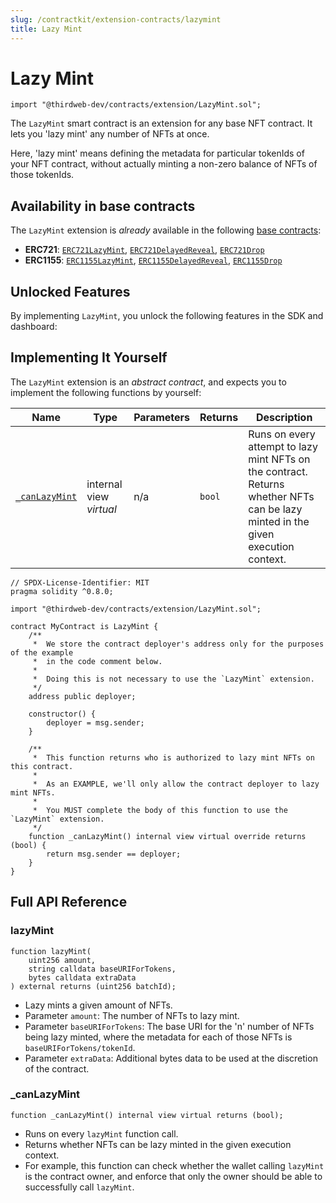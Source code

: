 ```yaml
---
slug: /contractkit/extension-contracts/lazymint
title: Lazy Mint
---
```



# Lazy Mint

```solidity
import "@thirdweb-dev/contracts/extension/LazyMint.sol";
```

The `LazyMint` smart contract is an extension for any base NFT contract. It lets you 'lazy mint' any number of NFTs at once.

Here, 'lazy mint' means defining the metadata for particular tokenIds of your NFT contract, without actually minting a non-zero balance of NFTs of those tokenIds.

<ViewContractCodeButton
  link="https://github.com/thirdweb-dev/contracts/blob/main/contracts/extension/LazyMint.sol"
  name="LazyMint"
/>

## Availability in base contracts

The `LazyMint` extension is _already_ available in the following [base contracts](/contractkit/base-contracts):

- **ERC721**: [`ERC721LazyMint`](/contractkit/base-contracts/erc-721/erc721lazymint), [`ERC721DelayedReveal`](/contractkit/base-contracts/erc-721/erc721delayedreveal), [`ERC721Drop`](/contractkit/base-contracts/erc-721/erc721drop)
- **ERC1155**: [`ERC1155LazyMint`](/contractkit/base-contracts/erc-1155/erc1155lazymint), [`ERC1155DelayedReveal`](/contractkit/base-contracts/erc-1155/erc1155delayedreveal), [`ERC1155Drop`](/contractkit/base-contracts/erc-1155/erc1155drop)

## Unlocked Features

By implementing `LazyMint`, you unlock the following features in the SDK and dashboard:

<div className="row" style={{ marginBottom: 24, flexWrap: "wrap" }}>
  <div className="col col--12" style={{ padding: 8 }}>
    <QuickstartCard
      name="Lazy Mint"
      link="/sdk/interacting-with-contracts/erc721lazymintable#create-a-batch-of-unique-nfts-to-be-claimed-in-the-future"
      image="/assets/icons/general.png"
    />
  </div>
</div>

## Implementing It Yourself

The `LazyMint` extension is an _abstract contract_, and expects you to implement the following functions by yourself:

| Name                                                                     | Type                    | Parameters | Returns | Description                                                                                                                      |
| ------------------------------------------------------------------------ | ----------------------- | ---------- | ------- | -------------------------------------------------------------------------------------------------------------------------------- |
| [`_canLazyMint`](/contractkit/extension-contracts/lazymint#_canlazymint) | internal view _virtual_ | n/a        | `bool`  | Runs on every attempt to lazy mint NFTs on the contract. Returns whether NFTs can be lazy minted in the given execution context. |

```solidity
// SPDX-License-Identifier: MIT
pragma solidity ^0.8.0;

import "@thirdweb-dev/contracts/extension/LazyMint.sol";

contract MyContract is LazyMint {
    /**
     *  We store the contract deployer's address only for the purposes of the example
     *  in the code comment below.
     *
     *  Doing this is not necessary to use the `LazyMint` extension.
     */
    address public deployer;

    constructor() {
        deployer = msg.sender;
    }

    /**
     *  This function returns who is authorized to lazy mint NFTs on this contract.
     *
     *  As an EXAMPLE, we'll only allow the contract deployer to lazy mint NFTs.
     *
     *  You MUST complete the body of this function to use the `LazyMint` extension.
     */
    function _canLazyMint() internal view virtual override returns (bool) {
        return msg.sender == deployer;
    }
}
```

## Full API Reference

### lazyMint

```solidity
function lazyMint(
    uint256 amount,
    string calldata baseURIForTokens,
    bytes calldata extraData
) external returns (uint256 batchId);
```

- Lazy mints a given amount of NFTs.
- Parameter `amount`: The number of NFTs to lazy mint.
- Parameter `baseURIForTokens`: The base URI for the 'n' number of NFTs being lazy minted, where the metadata for each of those NFTs is `baseURIForTokens/tokenId`.
- Parameter `extraData`: Additional bytes data to be used at the discretion of the contract.

### \_canLazyMint

```solidity
function _canLazyMint() internal view virtual returns (bool);
```

- Runs on every `lazyMint` function call.
- Returns whether NFTs can be lazy minted in the given execution context.
- For example, this function can check whether the wallet calling `lazyMint` is the contract owner, and enforce that only the owner should be able to successfully call `lazyMint`.
